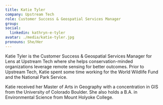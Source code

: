 ```yaml
---
title: Katie Tyler
company: Upstream Tech
role: Customer Success & Geospatial Services Manager
group:
social:
  linkedin: kathryn-e-tyler
avatar: ./media/katie-tyler.jpg
pronouns: She/Her
---
```

Katie Tyler is the Customer Success & Geospatial Services Manager for Lens at Upstream Tech where she helps conservation-minded organizations leverage remote sensing for better outcomes. Prior to Upstream Tech, Katie spent some time working for the World Wildlife Fund and the National Park Service.

Katie received her Master of Arts in Geography with a concentration in GIS from the University of Colorado Boulder. She also holds a B.A. in Environmental Science from Mount Holyoke College.